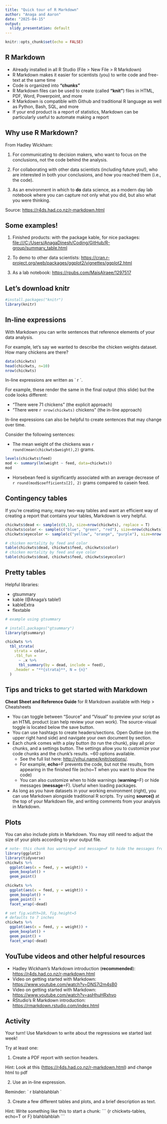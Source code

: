 ```yaml
---
title: "Quick tour of R Markdown"
author: "Anaga and Aaron"
date: "2025-04-15"
output: 
  slidy_presentation: default
---
```


```r
knitr::opts_chunk$set(echo = FALSE)
```

## R Markdown

-   Already installed in all R Studio (File \> New File \> R Markdown)
-   R Markdown makes it easier for scientists (you) to write code and free-text at the same time
-   Code is organized into **"chunks"**
-   R Markdown files can be used to create (called **"knit"**) files in HTML, PDF, Word, Powerpoint, and more
-   R Markdown is compatible with Github and traditional R language as well as Python, Bash, SQL, and more
-   If your end product is a report of statistics, Markdown can be particularly useful to automate making a report

## Why use R Markdown?

From Hadley Wickham:

1.  For communicating to decision makers, who want to focus on the conclusions, not the code behind the analysis.

2.  For collaborating with other data scientists (including future you!), who are interested in both your conclusions, and how you reached them (i.e., the code).

3.  As an environment in which to **do** data science, as a modern day lab notebook where you can capture not only what you did, but also what you were thinking.

Source: <https://r4ds.had.co.nz/r-markdown.html>

## Some examples!

1.  Finished products: with the package kable, for nice packages: <file:///C:/Users/AnagaDinesh/Coding/GitHub/R-group/summary_table.html>

2.  To demo to other data scientists: <https://cran.r-project.org/web/packages/ggplot2/vignettes/ggplot2.html>

3.  As a lab notebook: <https://rpubs.com/MaisAlraee/1297517>

## Let's download knitr

```r
#install.packages("knitr")
library(knitr)
```

## In-line expressions

With Markdown you can write sentences that reference elements of your data analysis.

For example, let's say we wanted to describe the chicken weights dataset. How many chickens are there?

```r
data(chickwts)
head(chickwts, n=10)
nrow(chickwts)
```

In-line expressions are written as \` r \`.

For example, these render the same in the final output (this slide) but the code looks different:

-   "There were 71 chickens" (the explicit approach)
-   "There were `r nrow(chickwts)` chickens" (the in-line approach)

In-line expressions can also be helpful to create sentences that may change over time.

Consider the following sentences:

-   The mean weight of the chickens was `r round(mean(chickwts$weight),2)` grams.

```r
levels(chickwts$feed)
mod <- summary(lm(weight ~ feed, data=chickwts))
mod
```

-   Horsebean feed is significantly associated with an average decrease of `r round(mod$coefficients[2], 2)` grams compared to casein feed.

## Contingency tables

If you're creating many, many two-way tables and want an efficient way of creating a report that contains your tables, Markdown is very helpful.

```r
chickwts$dead <- sample(c(0,1), size=nrow(chickwts), replace = T)
chickwts$color <- sample(c("blue", "green", "red"), size=nrow(chickwts), replace=T)
chickwts$eyecolor <- sample(c("yellow", "orange", "purple"), size=nrow(chickwts), replace=T)

# chicken mortality by feed and color
table(chickwts$dead, chickwts$feed, chickwts$color)
# chicken mortality by feed and eye color
table(chickwts$dead, chickwts$feed, chickwts$eyecolor)

```

## Pretty tables

Helpful libraries:

-   gtsummary
-   kable (@Anaga's table!)
-   kableExtra
-   flextable

```r
# example using gtsummary

# install.packages("gtsummary")
library(gtsummary)

chickwts %>% 
  tbl_strata(
    strata = color, 
    .tbl_fun = 
      ~ .x %>%
      tbl_summary(by = dead, include = feed), 
    .header = "**{strata}**, N = {n}"
  )

```

## Tips and tricks to get started with Markdown

**Cheat Sheet and Reference Guide** for R Markdown available with Help \> Cheatsheets

-   You can toggle between "Source" and "Visual" to preview your script as an HTML product (can help review your own work). The source-visual toggle is located below the save button.
-   You can use hashtags to create headers/sections. Open Outline (on the upper right hand side) and navigate your own document by section.
-   Each chunk comes with a play button (to run the chunk), play all prior chunks, and a settings button. The settings allow you to customize your code chunks and the chunk's results. \~60 options available.
    -   See the full list here: <http://yihui.name/knitr/options/>.
    -   For example, **echo**=F prevents the code, but not the results, from appearing in the finished file (echo=T when you want to show the code)
    -   You can also customize when to hide warnings (**warning**=F) or hide messages (**message**=F). Useful when loading packages.
-   As long as you have datasets in your working environment (right), you can use Markdown alongside traditional R scripts. Try using **source()** at the top of your Markdown file, and writing comments from your analysis in Markdown.

## Plots

You can also include plots in Markdown. You may still need to adjust the size of your plots according to your output file.

```r
# note- this chunk has warning=F and message=F to hide the messages from uploading these packages!
library(ggplot2)
library(tidyverse)
chickwts %>%
  ggplot(aes(x = feed, y = weight)) + 
  geom_boxplot() + 
  geom_point()

chickwts %>%
  ggplot(aes(x = feed, y = weight)) + 
  geom_boxplot() + 
  geom_point() +
  facet_wrap(~dead)
```

```r
# set fig.width=10, fig.height=5
# defaults to 7 inches
chickwts %>%
  ggplot(aes(x = feed, y = weight)) + 
  geom_boxplot() + 
  geom_point() +
  facet_wrap(~dead)
```

## YouTube videos and other helpful resources

-   Hadley Wickham's Markdown introduction (**recommended**): <https://r4ds.had.co.nz/r-markdown.html>
-   Video on getting started with Markdown: <https://www.youtube.com/watch?v=DNS7i2m4sB0>
-   Video on getting started with Markdown: <https://www.youtube.com/watch?v=asHhuHRxhvo>
-   RStudio's R Markdown introduction: <https://rmarkdown.rstudio.com/index.html>

## Activity

Your turn! Use Markdown to write about the regressions we started last week!

Try at least one:

1.  Create a PDF report with section headers.

Hint: Look at this (<https://r4ds.had.co.nz/r-markdown.html>) and change html to pdf

2.  Use an in-line expression.

Reminder: \` r blahblahblah \`

3.  Create a few different tables and plots, and a brief description as text.

Hint: Write something like this to start a chunk: \`\`\` {r chickwts-tables, echo=T or F} blahblahblah \`\`\`
